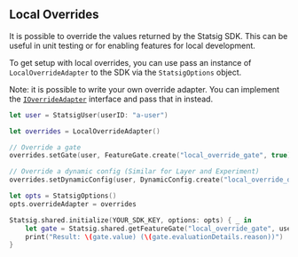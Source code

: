 ## Local Overrides

It is possible to override the values returned by the Statsig SDK. This can be useful in unit testing or for enabling features for local development.

To get setup with local overrides, you can use pass an instance of `LocalOverrideAdapter` to the SDK via the `StatsigOptions` object.

Note: it is possible to write your own override adapter. You can implement the [`IOverrideAdapter`](https://github.com/statsig-io/android-local-eval/blob/main/src/main/java/com/statsig/androidlocalevalsdk/IOverrideAdapter.kt) interface and pass that in instead.


```swift
let user = StatsigUser(userID: "a-user")

let overrides = LocalOverrideAdapter()

// Override a gate
overrides.setGate(user, FeatureGate.create("local_override_gate", true))

// Override a dynamic config (Similar for Layer and Experiment)
overrides.setDynamicConfig(user, DynamicConfig.create("local_override_dynamic_config", ["foo": "bar"]))

let opts = StatsigOptions()
opts.overrideAdapter = overrides

Statsig.shared.initialize(YOUR_SDK_KEY, options: opts) { _ in
    let gate = Statsig.shared.getFeatureGate("local_override_gate", user)
    print("Result: \(gate.value) (\(gate.evaluationDetails.reason))")
}
```

